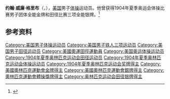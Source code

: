 {{NoteTA|G1=Sports}}
'''约翰·威廉·格里布'''（{{lang-en|John William Grieb}}，{{bd|1879年|11月19日|1939年|12月10日}}），[[美国|美国]]男子[[体操|体操]]运动员。他曾获得1904年夏季奥运会体操比赛男子团体全能金牌和田径比赛三项全能银牌。<ref>{{Cite web|title=John GRIEB|url=https://www.olympic.org/john-grieb|accessdate=2021-03-21|work=International Olympic Committee|archive-date=2017-03-27|archive-url=https://web.archive.org/web/20170327042154/https://www.olympic.org/john-grieb|dead-url=no}}</ref>

== 参考资料 ==
{{reflist}}

{{奥林匹克运动会体操比赛男子团体全能冠军|1904}}

{{Authority control}}
{{DEFAULTSORT:William, John}}
[[Category:美国男子体操运动员|Category:美国男子体操运动员]]
[[Category:美国男子铁人三项运动员|Category:美国男子铁人三项运动员]]
[[Category:美国男子田径运动员|Category:美国男子田径运动员]]
[[Category:美國奧運田徑運動員|Category:美國奧運田徑運動員]]
[[Category:美国奥运体操运动员|Category:美国奥运体操运动员]]
[[Category:1904年夏季奥林匹克运动会田径运动员|Category:1904年夏季奥林匹克运动会田径运动员]]
[[Category:1904年夏季奥林匹克运动会体操运动员|Category:1904年夏季奥林匹克运动会体操运动员]]
[[Category:1904年夏季奥林匹克运动会奖牌得主|Category:1904年夏季奥林匹克运动会奖牌得主]]
[[Category:美國奧林匹克運動會金牌得主|Category:美國奧林匹克運動會金牌得主]]
[[Category:美國奧林匹克運動會銀牌得主|Category:美國奧林匹克運動會銀牌得主]]
[[Category:奧林匹克運動會體操獎牌得主|Category:奧林匹克運動會體操獎牌得主]]
[[Category:奥林匹克运动会田径银牌得主|Category:奥林匹克运动会田径银牌得主]]